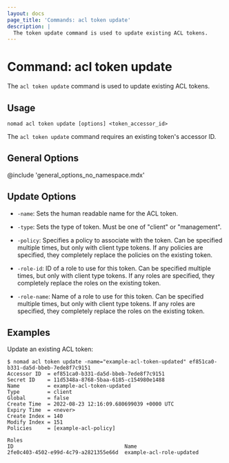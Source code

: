 ```yaml
---
layout: docs
page_title: 'Commands: acl token update'
description: |
  The token update command is used to update existing ACL tokens.
---
```


# Command: acl token update

The `acl token update` command is used to update existing ACL tokens.

## Usage

```plaintext
nomad acl token update [options] <token_accessor_id>
```

The `acl token update` command requires an existing token's accessor ID.

## General Options

@include 'general_options_no_namespace.mdx'

## Update Options

- `-name`: Sets the human readable name for the ACL token.

- `-type`: Sets the type of token. Must be one of "client" or "management".

- `-policy`: Specifies a policy to associate with the token. Can be specified
  multiple times, but only with client type tokens. If any policies are
  specified, they completely replace the policies on the existing token.

- `-role-id`: ID of a role to use for this token. Can be specified multiple
  times, but only with client type tokens. If any roles are specified, they
  completely replace the roles on the existing token.

- `-role-name`: Name of a role to use for this token. Can be specified multiple
  times, but only with client type tokens. If any roles are specified, they
  completely replace the roles on the existing token.

## Examples

Update an existing ACL token:

```shell-session
$ nomad acl token update -name="example-acl-token-updated" ef851ca0-b331-da5d-bbeb-7ede8f7c9151
Accessor ID  = ef851ca0-b331-da5d-bbeb-7ede8f7c9151
Secret ID    = 11d5348a-8768-5baa-6185-c154980e1488
Name         = example-acl-token-updated
Type         = client
Global       = false
Create Time  = 2022-08-23 12:16:09.680699039 +0000 UTC
Expiry Time  = <never>
Create Index = 140
Modify Index = 151
Policies     = [example-acl-policy]

Roles
ID                                    Name
2fe0c403-4502-e99d-4c79-a2821355e66d  example-acl-role-updated
```
